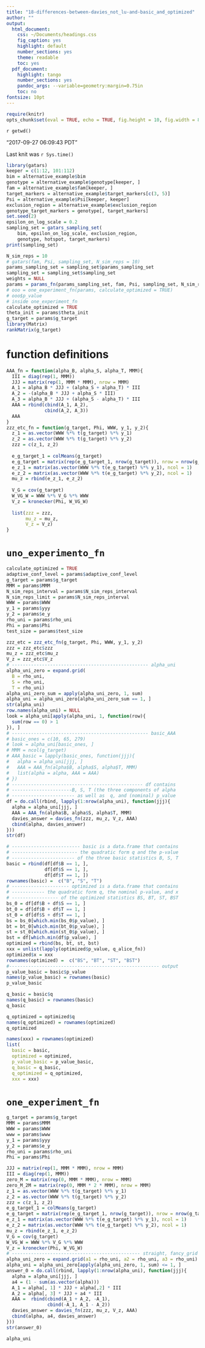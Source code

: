 ```yaml
---
title: "18-differences-between-davies_not_lu-and-basic_and_optimized"
author: ""
output:
  html_document:
    css: ~/Documents/headings.css
    fig_caption: yes
    highlight: default
    number_sections: yes
    theme: readable
    toc: yes
  pdf_document:
    highlight: tango
    number_sections: yes
    pandoc_args: --variable=geometry:margin=0.75in
    toc: no
fontsize: 10pt
---
```

<A NAME="top"> </A>

```r
require(knitr)
opts_chunk$set(eval = TRUE, echo = TRUE, fig.height = 10, fig.width = 8, tidy=FALSE)
```

`r getwd()`  

"2017-09-27 06:09:43 PDT"

Last knit was `r Sys.time()`

```r
library(gatars)
keeper = c(1:12, 101:112)
bim = alternative_example$bim
genotype = alternative_example$genotype[keeper, ]
fam = alternative_example$fam[keeper, ]
target_markers = alternative_example$target_markers[c(3, 5)]
Psi = alternative_example$Psi[keeper, keeper]
exclusion_region = alternative_example$exclusion_region
genotype_target_markers = genotype[, target_markers]
set.seed(2)
epsilon_on_log_scale = 0.2
sampling_set = gatars_sampling_set(
    bim, epsilon_on_log_scale, exclusion_region,
    genotype, hotspot, target_markers)
print(sampling_set)

N_sim_reps = 10
# gatars(fam, Psi, sampling_set, N_sim_reps = 10)
params_sampling_set = sampling_set$params_sampling_set
sampling_set = sampling_set$sampling_set
weights = NULL
params = params_fn(params_sampling_set, fam, Psi, sampling_set, N_sim_reps, weights)
# ooo = one_experiment_fn(params, calculate_optimized = TRUE)
# ooo$p_value
# inside one_experiment_fn
calculate_optimized = TRUE
theta_init = params$theta_init
g_target = params$g_target
library(Matrix)
rankMatrix(g_target)
```


# function definitions

```r
AAA_fn = function(alpha_B, alpha_S, alpha_T, MMM){
  III = diag(rep(1, MMM))
  JJJ = matrix(rep(1, MMM * MMM), nrow = MMM)
  A_1 = alpha_B * JJJ + (alpha_S + alpha_T) * III
  A_2 = -(alpha_B * JJJ + alpha_S * III)
  A_3 = alpha_B * JJJ + (alpha_S - alpha_T) * III
  AAA = rbind(cbind(A_1, A_2),
              cbind(A_2, A_3))
  AAA
}
zzz_etc_fn = function(g_target, Phi, WWW, y_1, y_2){
  z_1 = as.vector(WWW %*% t(g_target) %*% y_1)
  z_2 = as.vector(WWW %*% t(g_target) %*% y_2)
  zzz = c(z_1, z_2)
  
  e_g_target_1 = colMeans(g_target)
  e_g_target = matrix(rep(e_g_target_1, nrow(g_target)), nrow = nrow(g_target), byrow = TRUE)
  e_z_1 = matrix(as.vector(WWW %*% t(e_g_target) %*% y_1), ncol = 1)
  e_z_2 = matrix(as.vector(WWW %*% t(e_g_target) %*% y_2), ncol = 1)
  mu_z = rbind(e_z_1, e_z_2)
  
  V_G = cov(g_target)
  W_VG_W = WWW %*% V_G %*% WWW
  V_z = kronecker(Phi, W_VG_W)
  
  list(zzz = zzz,
       mu_z = mu_z,
       V_z = V_z)
}
```

# `uno_experimento_fn`

```r
calculate_optimized = TRUE
adaptive_conf_level = params$adaptive_conf_level
g_target = params$g_target
MMM = params$MMM
N_sim_reps_interval = params$N_sim_reps_interval
N_sim_reps_limit = params$N_sim_reps_interval
WWW = params$WWW
y_1 = params$yyy
y_2 = params$e_y
rho_uni = params$rho_uni
Phi = params$Phi
test_size = params$test_size

zzz_etc = zzz_etc_fn(g_target, Phi, WWW, y_1, y_2)
zzz = zzz_etc$zzz
mu_z = zzz_etc$mu_z
V_z = zzz_etc$V_z
# -------------------------------------------------- alpha_uni
alpha_uni_zero = expand.grid(
  B = rho_uni, 
  S = rho_uni, 
  T = rho_uni)
alpha_uni_zero_sum = apply(alpha_uni_zero, 1, sum)
alpha_uni = alpha_uni_zero[alpha_uni_zero_sum == 1, ]
str(alpha_uni)
row.names(alpha_uni) = NULL
look = alpha_uni[apply(alpha_uni, 1, function(row){
  sum(row == 0) > 1
}), ]
# -------------------------------------------------- basic_AAA
# basic_ones = c(10, 65, 279)
# look = alpha_uni[basic_ones, ]
# MMM = ncol(g_target)
# AAA_basic = lapply(basic_ones, function(jjj){
#   alpha = alpha_uni[jjj, ]
#   AAA = AAA_fn(alpha$B, alpha$S, alpha$T, MMM)
#   list(alpha = alpha, AAA = AAA)
# })
# ------------------------------------------------ df contains 
# ----------------------B, S, T (the three components of alpha
# ----------------------- as well as  q, and (nominal) p_value
df = do.call(rbind, lapply(1:nrow(alpha_uni), function(jjj){
  alpha = alpha_uni[jjj, ]
  AAA = AAA_fn(alpha$B, alpha$S, alpha$T, MMM)
  davies_answer = davies_fn(zzz, mu_z, V_z, AAA)
  cbind(alpha, davies_answer)
}))
str(df)

# ------------------------- basic is a data.frame that contains 
# ------------------------ the quadratic form q and the p-value 
# ----------------------- of the three basic statistics B, S, T
basic = rbind(df[df$B == 1, ],
              df[df$S == 1, ],
              df[df$T == 1, ])
rownames(basic) =  c("B", "S", "T")
# --------------------- optimized is a data.frame that contains
# ------------ the quadratic form q, the nominal p-value, and x
# ----------------- of the optimized statistics BS, BT, ST, BST
bs_0 = df[df$B + df$S == 1, ]
bt_0 = df[df$B + df$T == 1, ]
st_0 = df[df$S + df$T == 1, ]
bs = bs_0[which.min(bs_0$p_value), ]
bt = bt_0[which.min(bt_0$p_value), ]
st = st_0[which.min(st_0$p_value), ]
bst = df[which.min(df$p_value), ] 
optimized = rbind(bs, bt, st, bst)
xxx = unlist(lapply(optimized$p_value, q_alice_fn))
optimized$x = xxx
rownames(optimized) =  c("BS", "BT", "ST", "BST")
#------------------------------------------------------- output
p_value_basic = basic$p_value
names(p_value_basic) = rownames(basic)
p_value_basic

q_basic = basic$q
names(q_basic) = rownames(basic)
q_basic

q_optimized = optimized$q
names(q_optimized) = rownames(optimized)
q_optimized

names(xxx) = rownames(optimized)
list(
  basic = basic,
  optimized = optimized,
  p_value_basic = p_value_basic,
  q_basic = q_basic,
  q_optimized = q_optimized,
  xxx = xxx)

```


# `one_experiment_fn`

```r
g_target = params$g_target
MMM = params$MMM
WWW = params$WWW
www = params$www
y_1 = params$yyy
y_2 = params$e_y
rho_uni = params$rho_uni
Phi = params$Phi

JJJ = matrix(rep(1, MMM * MMM), nrow = MMM)
III = diag(rep(1, MMM))
zero_M = matrix(rep(0, MMM * MMM), nrow = MMM)
zero_M_2M = matrix(rep(0, MMM * 2 * MMM), nrow = MMM)
z_1 = as.vector(WWW %*% t(g_target) %*% y_1)
z_2 = as.vector(WWW %*% t(g_target) %*% y_2)
zzz = c(z_1, z_2)
e_g_target_1 = colMeans(g_target)
e_g_target = matrix(rep(e_g_target_1, nrow(g_target)), nrow = nrow(g_target), byrow = TRUE)
e_z_1 = matrix(as.vector(WWW %*% t(e_g_target) %*% y_1), ncol = 1)
e_z_2 = matrix(as.vector(WWW %*% t(e_g_target) %*% y_2), ncol = 1)
mu_z = rbind(e_z_1, e_z_2)
V_G = cov(g_target)
W_VG_W = WWW %*% V_G %*% WWW
V_z = kronecker(Phi, W_VG_W)
# ----------------------------------------------- straight, fancy_grid
alpha_uni_zero = expand.grid(a1 = rho_uni, a2 = rho_uni, a3 = rho_uni)
alpha_uni = alpha_uni_zero[apply(alpha_uni_zero, 1, sum) <= 1, ]
answer_0 = do.call(rbind, lapply(1:nrow(alpha_uni), function(jjj){
  alpha = alpha_uni[jjj, ]
  a4 = (1 - sum(as.vector(alpha)))
  A_1 = alpha[, 1] * JJJ + alpha[,2] * III
  A_2 = alpha[, 3] * JJJ + a4 * III
  AAA =  rbind(cbind(A_1 + A_2, -A_1),
               cbind(-A_1, A_1 - A_2))
  davies_answer = davies_fn(zzz, mu_z, V_z, AAA)
  cbind(alpha, a4, davies_answer)
}))
str(answer_0)
```

```r
alpha_uni
```








